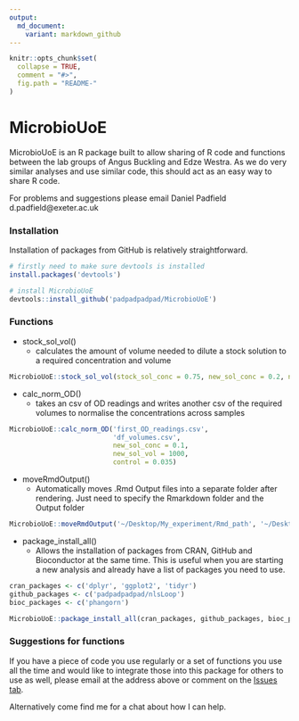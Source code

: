 ```yaml
---
output:
  md_document:
    variant: markdown_github
---
```


<!-- README.md is generated from README.Rmd. Please edit that file -->

```r
knitr::opts_chunk$set(
  collapse = TRUE,
  comment = "#>",
  fig.path = "README-"
)
```

# MicrobioUoE

MicrobioUoE is an R package built to allow sharing of R code and functions between the lab groups of Angus Buckling and Edze Westra. As we do very similar analyses and use similar code, this should act as an easy way to share R code.

For problems and suggestions please email Daniel Padfield d.padfield@exeter.ac.uk

### Installation

Installation of packages from GitHub is relatively straightforward.

```r
# firstly need to make sure devtools is installed
install.packages('devtools')

# install MicrobioUoE
devtools::install_github('padpadpadpad/MicrobioUoE')

```

### Functions

- stock_sol_vol()
    - calculates the amount of volume needed to dilute a stock solution to a required concentration and volume
    
```r
MicrobioUoE::stock_sol_vol(stock_sol_conc = 0.75, new_sol_conc = 0.2, new_sol_vol = 1000)
```

- calc_norm_OD()
    - takes an csv of OD readings and writes another csv of the required volumes to normalise the concentrations across samples
    
```r
MicrobioUoE::calc_norm_OD('first_OD_readings.csv', 
                          'df_volumes.csv', 
                          new_sol_conc = 0.1,
                          new_sol_vol = 1000,
                          control = 0.035)
```

- moveRmdOutput()
    - Automatically moves .Rmd Output files into a separate folder after rendering. Just need to specify the Rmarkdown folder and the Output folder
    
```r
MicrobioUoE::moveRmdOutput('~/Desktop/My_experiment/Rmd_path', '~/Desktop/My_experiment/Output_path')
```

- package_install_all()
    - Allows the installation of packages from CRAN, GitHub and Bioconductor at the same time. This is useful when you are starting a new analysis and already have a list of packages you need to use.

```r
cran_packages <- c('dplyr', 'ggplot2', 'tidyr')
github_packages <- c('padpadpadpad/nlsLoop')
bioc_packages <- c('phangorn')

MicrobioUoE::package_install_all(cran_packages, github_packages, bioc_packages)
```

### Suggestions for functions

If you have a piece of code you use regularly or a set of functions you use all the time and would like to integrate those into this package for others to use as well, please email at the address above or comment on the [Issues tab](https://github.com/padpadpadpad/MicrobioUoE/issues).

Alternatively come find me for a chat about how I can help.
